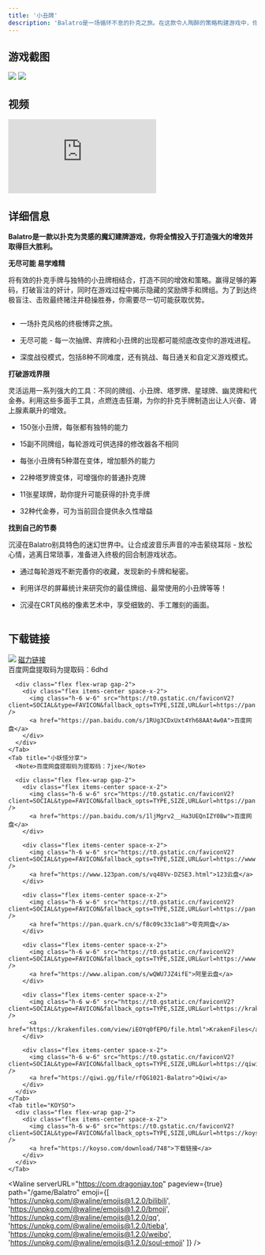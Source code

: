 ```yaml
---
title: '小丑牌'
description: 'Balatro是一场循环不息的扑克之旅。在这款令人陶醉的策略构建游戏中，你将参与到非法牌局，发掘能够改变局势的小丑牌，引爆一系列令人血脉喷张、疯狂迸发的连锁效应。'
---
```



<section class="mb-8">
  <h2 class="mb-4 text-2xl font-bold">游戏截图</h2>

  <img class="h-[200px] w-full rounded-lg object-cover" src="https://shared.akamai.steamstatic.com/store_item_assets/steam/apps/2379780/ss_d17a3adc6176c7f99e0dc31c49f4764f137e6374.jpg" />

  <img class="h-[200px] w-full rounded-lg object-cover" src="https://shared.akamai.steamstatic.com/store_item_assets/steam/apps/2379780/ss_4862112e5030f74a5818cd4c31347d699ac5adf3.jpg" />
</section>

<section class="mb-8">
  <h2 class="mb-4 text-2xl font-bold">视频</h2>

  <iframe class="h-[200px] w-full rounded-lg" src="https://video.akamai.steamstatic.com/store_trailers/256974582/movie480_vp9.webm" frameborder="0" allow="accelerometer; clipboard-write; encrypted-media; gyroscope; picture-in-picture" allowfullscreen></iframe>
</section>

<section class="mb-8">
  <h2 class="mb-4 text-2xl font-bold">详细信息</h2>
  <p><strong>Balatro是一款以扑克为灵感的魔幻建牌游戏，你将全情投入于打造强大的增效并取得巨大胜利。</strong></p>
  <p><img src="https://shared.akamai.steamstatic.com/store_item_assets/steam/apps/2379780/extras/Endless_Possibility.gif" alt="" /><br /><strong>无尽可能 易学难精</strong></p>
  <p>将有效的扑克手牌与独特的小丑牌相结合，打造不同的增效和策略。赢得足够的筹码，打破盲注的奸计，同时在游戏过程中揭示隐藏的奖励牌手和牌组。为了到达终极盲注、击败最终赌注并稳操胜券，你需要尽一切可能获取优势。</p>
  <p><img src="https://shared.akamai.steamstatic.com/store_item_assets/steam/apps/2379780/extras/Jokers_Clean_Thin.gif" alt="" /></p>
  <ul>
    <li><p>一场扑克风格的终极博弈之旅。</p></li>
    <li><p>无尽可能 - 每一次抽牌、弃牌和小丑牌的出现都可能彻底改变你的游戏进程。</p></li>
    <li><p>深度战役模式，包括8种不同难度，还有挑战、每日通关和自定义游戏模式。</p></li>
  </ul>
  <p><img src="https://shared.akamai.steamstatic.com/store_item_assets/steam/apps/2379780/extras/Break_The_Game.gif" alt="" /><br /><strong>打破游戏界限</strong></p>
  <p>灵活运用一系列强大的工具：不同的牌组、小丑牌、塔罗牌、星球牌、幽灵牌和代金券。利用这些多面手工具，点燃连击狂潮，为你的扑克手牌制造出让人兴奋、肾上腺素飙升的增效。<br /><img src="https://shared.akamai.steamstatic.com/store_item_assets/steam/apps/2379780/extras/Balatro_5_Aces_GIF__HQ_.gif" alt="" /></p>
  <ul>
    <li><p>150张小丑牌，每张都有独特的能力</p></li>
    <li><p>15副不同牌组，每轮游戏可供选择的修改器各不相同</p></li>
    <li><p>每张小丑牌有5种潜在变体，增加额外的能力</p></li>
    <li><p>22种塔罗牌变体，可增强你的普通扑克牌</p></li>
    <li><p>11张星球牌，助你提升可能获得的扑克手牌</p></li>
    <li><p>32种代金券，可为当前回合提供永久性增益</p></li>
  </ul>
  <p><img src="https://shared.akamai.steamstatic.com/store_item_assets/steam/apps/2379780/extras/Find_Your_Flow.gif" alt="" /><br /><strong>找到自己的节奏</strong></p>
  <p>沉浸在Balatro别具特色的迷幻世界中。让合成波音乐声音的冲击萦绕耳际 - 放松心情，逃离日常琐事，准备进入终极的回合制游戏状态。</p>
  <ul>
    <li><p>通过每轮游戏不断完善你的收藏，发现新的卡牌和秘密。</p></li>
    <li><p>利用详尽的屏幕统计来研究你的最佳牌组、最常使用的小丑牌等等！</p></li>
    <li><p>沉浸在CRT风格的像素艺术中，享受细致的、手工雕刻的画面。</p></li>
  </ul>
  <p><img src="https://shared.akamai.steamstatic.com/store_item_assets/steam/apps/2379780/extras/Spectral_Pack.gif" alt="" /></p>

  <div class="flex flex-col space-y-2"></div>
</section>

<section class="mb-8">
  <h2 class="mb-4 text-2xl font-bold">下载链接</h2>

  <Tabs>
    <Tab title="Byruthub">
      <div class="flex flex-wrap gap-2">
        <div class="flex items-center space-x-2">
          <img class="h-6 w-6" src="https://t0.gstatic.cn/faviconV2?client=SOCIAL&type=FAVICON&fallback_opts=TYPE,SIZE,URL&url=https://byruthub.org&size=20" />
          <a href="https://byruthub.org/index.php?do=download&id=131422">磁力链接</a>
        </div>
      </div>
    </Tab>
    <Tab title="Switch520">
      <Note>百度网盘提取码为提取码：6dhd</Note>

      <div class="flex flex-wrap gap-2">
        <div class="flex items-center space-x-2">
          <img class="h-6 w-6" src="https://t0.gstatic.cn/faviconV2?client=SOCIAL&type=FAVICON&fallback_opts=TYPE,SIZE,URL&url=https://pan.baidu.com&size=20" />
          <a href="https://pan.baidu.com/s/1RUg3CDxUxt4Yh68AAt4w0A">百度网盘</a>
        </div>
      </div>
    </Tab>
    <Tab title="小妖怪分享">
      <Note>百度网盘提取码为提取码：7jxe</Note>

      <div class="flex flex-wrap gap-2">
        <div class="flex items-center space-x-2">
          <img class="h-6 w-6" src="https://t0.gstatic.cn/faviconV2?client=SOCIAL&type=FAVICON&fallback_opts=TYPE,SIZE,URL&url=https://pan.baidu.com&size=20" />
          <a href="https://pan.baidu.com/s/1ljMgrv2__Ha3UEQnIZY0Bw">百度网盘</a>
        </div>

        <div class="flex items-center space-x-2">
          <img class="h-6 w-6" src="https://t0.gstatic.cn/faviconV2?client=SOCIAL&type=FAVICON&fallback_opts=TYPE,SIZE,URL&url=https://www.123pan.com&size=20" />
          <a href="https://www.123pan.com/s/vq48Vv-DZSE3.html">123云盘</a>
        </div>

        <div class="flex items-center space-x-2">
          <img class="h-6 w-6" src="https://t0.gstatic.cn/faviconV2?client=SOCIAL&type=FAVICON&fallback_opts=TYPE,SIZE,URL&url=https://pan.quark.cn&size=20" />
          <a href="https://pan.quark.cn/s/f8c09c33c1a8">夸克网盘</a>
        </div>

        <div class="flex items-center space-x-2">
          <img class="h-6 w-6" src="https://t0.gstatic.cn/faviconV2?client=SOCIAL&type=FAVICON&fallback_opts=TYPE,SIZE,URL&url=https://www.alipan.com&size=20" />
          <a href="https://www.alipan.com/s/wQWU7JZ4ifE">阿里云盘</a>
        </div>

        <div class="flex items-center space-x-2">
          <img class="h-6 w-6" src="https://t0.gstatic.cn/faviconV2?client=SOCIAL&type=FAVICON&fallback_opts=TYPE,SIZE,URL&url=https://krakenfiles.com&size=20" />
          <a href="https://krakenfiles.com/view/iEOYq0fEPO/file.html">KrakenFiles</a>
        </div>

        <div class="flex items-center space-x-2">
          <img class="h-6 w-6" src="https://t0.gstatic.cn/faviconV2?client=SOCIAL&type=FAVICON&fallback_opts=TYPE,SIZE,URL&url=https://qiwi.gg&size=20" />
          <a href="https://qiwi.gg/file/rfQG1021-Balatro">Qiwi</a>
        </div>
      </div>
    </Tab>
    <Tab title="KOYSO">
      <div class="flex flex-wrap gap-2">
        <div class="flex items-center space-x-2">
          <img class="h-6 w-6" src="https://t0.gstatic.cn/faviconV2?client=SOCIAL&type=FAVICON&fallback_opts=TYPE,SIZE,URL&url=https://koyso.com&size=20" />
          <a href="https://koyso.com/download/748">下载链接</a>
        </div>
      </div>
    </Tab>
  </Tabs>
</section>

<Waline serverURL="https://com.dragonjay.top" pageview={true} path="/game/Balatro" emoji={[
          'https://unpkg.com/@waline/emojis@1.2.0/bilibili',
          'https://unpkg.com/@waline/emojis@1.2.0/bmoji',
          'https://unpkg.com/@waline/emojis@1.2.0/qq',
          'https://unpkg.com/@waline/emojis@1.2.0/tieba',
          'https://unpkg.com/@waline/emojis@1.2.0/weibo',
          'https://unpkg.com/@waline/emojis@1.2.0/soul-emoji'
        ]} />
